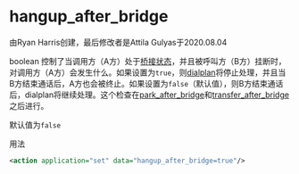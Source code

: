 # hangup_after_bridge 

由Ryan Harris创建，最后修改者是Attila Gulyas于2020.08.04

boolean 控制了当调用方（A方）处于[桥接状态](../FreeSWITCH-Explained/Introduction/Life-Cycle-of-a-Call_1048888.mdx#0-about)，并且被呼叫方（B方）挂断时，对调用方（A方）会发生什么。如果设置为`true`，则[dialplan](../FreeSWITCH-Explained/Dialplan/index.mdx#0-about)将停止处理，并且当B方结束通话后，A方也会被终止。如果设置为`false`（默认值），则B方结束通话后，dialplan将继续处理。这个检查在[park\_after\_bridge](../FreeSWITCH-Explained/Dialplan/Variables-Master-List_16352570.mdx#park_after_bridge)和[transfer\_after\_bridge](../FreeSWITCH-Explained/Dialplan/Variables-Master-List_16352570.mdx#transfer_after_bridge)之后进行。

默认值为`false`

用法

```xml
<action application="set" data="hangup_after_bridge=true"/>
```